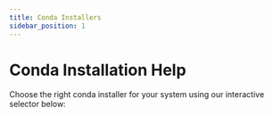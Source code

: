```yaml
---
title: Conda Installers
sidebar_position: 1
---
```


# Conda Installation Help

Choose the right conda installer for your system using our interactive selector below:



<CondaInstaller />
